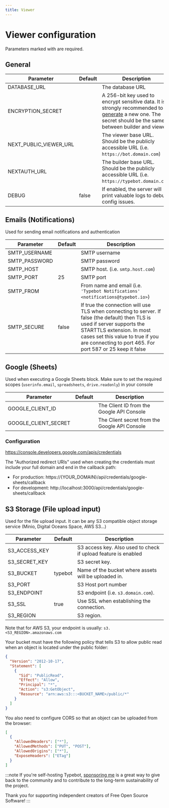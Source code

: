 ```yaml
---
title: Viewer
---
```



# Viewer configuration

Parameters marked with <Asterix/> are required.

## General

| Parameter                         | Default | Description                                                                                                                                                                                                                                 |
| --------------------------------- | ------- | ------------------------------------------------------------------------------------------------------------------------------------------------------------------------------------------------------------------------------------------- |
| DATABASE_URL <Asterix/>           |         | The database URL                                                                                                                                                                                                                            |
| ENCRYPTION_SECRET <Asterix/>      |         | A 256-bit key used to encrypt sensitive data. It is strongly recommended to [generate](https://www.allkeysgenerator.com/Random/Security-Encryption-Key-Generator.aspx) a new one. The secret should be the same between builder and viewer. |
| NEXT_PUBLIC_VIEWER_URL <Asterix/> |         | The viewer base URL. Should be the publicly accessible URL (i.e. `https://bot.domain.com`)                                                                                                                                                  |
| NEXTAUTH_URL <Asterix/>           |         | The builder base URL. Should be the publicly accessible URL (i.e. `https://typebot.domain.com`)                                                                                                                                             |
| DEBUG                             | false   | If enabled, the server will print valuable logs to debug config issues.                                                                                                                                                                     |

## Emails (Notifications)

Used for sending email notifications and authentication

| Parameter     | Default | Description                                                                                                                                                                                                                                                |
| ------------- | ------- | ---------------------------------------------------------------------------------------------------------------------------------------------------------------------------------------------------------------------------------------------------------- |
| SMTP_USERNAME |         | SMTP username                                                                                                                                                                                                                                              |
| SMTP_PASSWORD |         | SMTP password                                                                                                                                                                                                                                              |
| SMTP_HOST     |         | SMTP host. (i.e. `smtp.host.com`)                                                                                                                                                                                                                          |
| SMTP_PORT     | 25      | SMTP port                                                                                                                                                                                                                                                  |
| SMTP_FROM     |         | From name and email (i.e. `'Typebot Notifications' <notifications@typebot.io>`)                                                                                                                                                                            |
| SMTP_SECURE   | false   | If true the connection will use TLS when connecting to server. If false (the default) then TLS is used if server supports the STARTTLS extension. In most cases set this value to true if you are connecting to port 465. For port 587 or 25 keep it false |

## Google (Sheets)

Used when executing a Google Sheets block. Make sure to set the required scopes (`userinfo.email`, `spreadsheets`, `drive.readonly`) in your console

| Parameter            | Default | Description                                   |
| -------------------- | ------- | --------------------------------------------- |
| GOOGLE_CLIENT_ID     |         | The Client ID from the Google API Console     |
| GOOGLE_CLIENT_SECRET |         | The Client secret from the Google API Console |

### Configuration

https://console.developers.google.com/apis/credentials

The "Authorized redirect URIs" used when creating the credentials must include your full domain and end in the callback path:

- For production: https://{YOUR_DOMAIN}/api/credentials/google-sheets/callback
- For development: http://localhost:3000/api/credentials/google-sheets/callback

## S3 Storage (File upload input)

Used for the file upload input. It can be any S3 compatible object storage service (Minio, Digital Oceans Space, AWS S3...)

| Parameter     | Default | Description                                                    |
| ------------- | ------- | -------------------------------------------------------------- |
| S3_ACCESS_KEY |         | S3 access key. Also used to check if upload feature is enabled |
| S3_SECRET_KEY |         | S3 secret key.                                                 |
| S3_BUCKET     | typebot | Name of the bucket where assets will be uploaded in.           |
| S3_PORT       |         | S3 Host port number                                            |
| S3_ENDPOINT   |         | S3 endpoint (i.e. `s3.domain.com`).                            |
| S3_SSL        | true    | Use SSL when establishing the connection.                      |
| S3_REGION     |         | S3 region.                                                     |

Note that for AWS S3, your endpoint is usually: `s3.<S3_REGION>.amazonaws.com`

Your bucket must have the following policy that tells S3 to allow public read when an object is located under the public folder:

```json
{
  "Version": "2012-10-17",
  "Statement": [
    {
      "Sid": "PublicRead",
      "Effect": "Allow",
      "Principal": "*",
      "Action": "s3:GetObject",
      "Resource": "arn:aws:s3:::<BUCKET_NAME>/public/*"
    }
  ]
}
```

You also need to configure CORS so that an object can be uploaded from the browser:

```json
[
  {
    "AllowedHeaders": ["*"],
    "AllowedMethods": ["PUT", "POST"],
    "AllowedOrigins": ["*"],
    "ExposeHeaders": ["ETag"]
  }
]
```

:::note
If you're self-hosting Typebot, [sponsoring me](https://github.com/sponsors/baptisteArno) is a great way to give back to the community and to contribute to the long-term sustainability of the project.

<SponsorButton />

Thank you for supporting independent creators of Free Open Source Software!
:::
